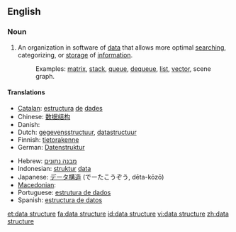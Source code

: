 ==English==

===Noun===
{{en-noun|sg=[[data]] [[structure]]}}

# {{context|comp sci}} An organization in software of [[data]] that allows more optimal [[search]]ing, categorizing, or [[storage]] of [[information]].
#: Examples: [[matrix]], [[stack]], [[queue]], [[dequeue]], [[list]], [[vector]], scene graph.

====Translations====
{{trans-top|organization of data}}
*[[Catalan]]: [[estructura]] [[de]] [[dades]] {{f}}
*Chinese: [[数据结构]]
*Danish: {{t|da|datastruktur}}
*Dutch: [[gegevensstructuur]], [[datastructuur]] {{f}}
*Finnish: [[tietorakenne]]
*German: [[Datenstruktur]] {{f}}
{{trans-mid}}
*Hebrew: [[מבנה נתונים]] {{m}}
*Indonesian: [[struktur]] [[data]]
*Japanese: [[データ構造]] (でーたこうぞう, dēta-kōzō)
* [[Macedonian]]: {{t|mk|податочна структура|f|tr=podátočna struktúra}}
*Portuguese: [[estrutura de dados]]
*Spanish: [[estructura de datos]]
{{trans-bottom}}

[[et:data structure]]
[[fa:data structure]]
[[id:data structure]]
[[vi:data structure]]
[[zh:data structure]]